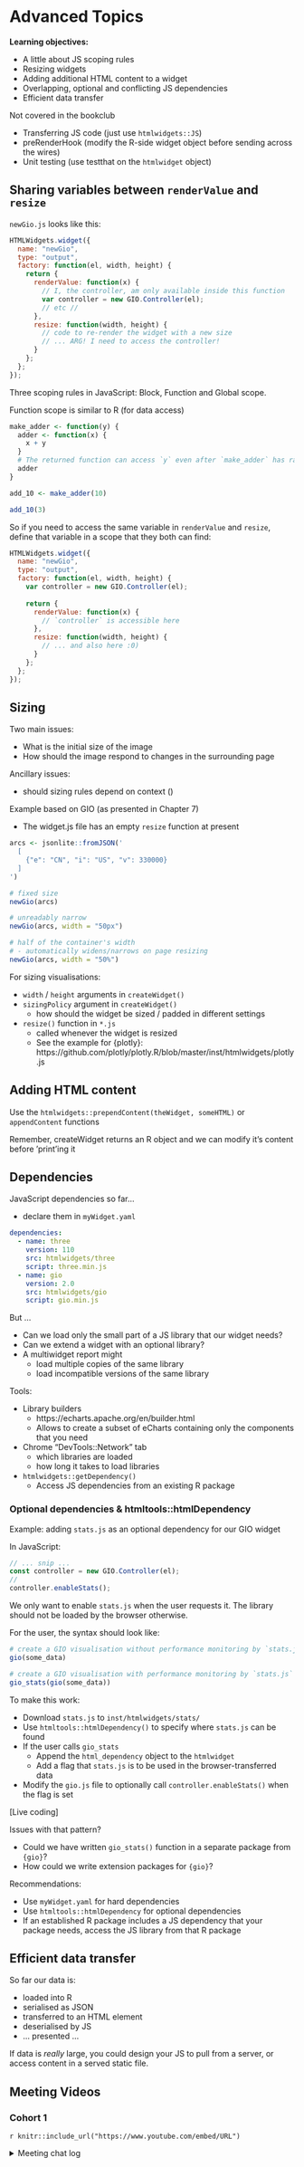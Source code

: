 # Advanced Topics

**Learning objectives:**

- A little about JS scoping rules
- Resizing widgets
- Adding additional HTML content to a widget
- Overlapping, optional and conflicting JS dependencies
- Efficient data transfer

Not covered in the bookclub

- Transferring JS code (just use `htmlwidgets::JS`)
- preRenderHook (modify the R-side widget object before sending across the wires)
- Unit testing (use testthat on the `htmlwidget` object)

## Sharing variables between `renderValue` and `resize`

`newGio.js` looks like this:

```js
HTMLWidgets.widget({
  name: "newGio",
  type: "output",
  factory: function(el, width, height) {
    return {
      renderValue: function(x) {
        // I, the controller, am only available inside this function
        var controller = new GIO.Controller(el);
        // etc //
      },
      resize: function(width, height) {
        // code to re-render the widget with a new size
        // ... ARG! I need to access the controller!
      }
    };
  };
});
```

Three scoping rules in JavaScript: Block, Function and Global scope.

Function scope is similar to R (for data access)

```r
make_adder <- function(y) {
  adder <- function(x) {
    x + y
  }
  # The returned function can access `y` even after `make_adder` has ran
  adder
}

add_10 <- make_adder(10)

add_10(3)
```

So if you need to access the same variable in `renderValue` and `resize`, define that variable
in a scope that they both can find:

```js
HTMLWidgets.widget({
  name: "newGio",
  type: "output",
  factory: function(el, width, height) {
    var controller = new GIO.Controller(el);
    
    return {
      renderValue: function(x) {
        // `controller` is accessible here
      },
      resize: function(width, height) {
        // ... and also here :0)
      }
    };
  };
});
```

## Sizing

Two main issues:

- What is the initial size of the image
- How should the image respond to changes in the surrounding page

Ancillary issues:

- should sizing rules depend on context ()

Example based on GIO (as presented in Chapter 7)

- The widget.js file has an empty `resize` function at present

```r
arcs <- jsonlite::fromJSON('
  [
    {"e": "CN", "i": "US", "v": 330000}
  ]
')
```

```r
# fixed size
newGio(arcs)

# unreadably narrow
newGio(arcs, width = "50px")

# half of the container's width
# - automatically widens/narrows on page resizing
newGio(arcs, width = "50%")
```

For sizing visualisations:

- `width` / `height` arguments in `createWidget()`
- `sizingPolicy` argument in `createWidget()`
  - how should the widget be sized / padded in different settings
- `resize()` function in `*.js`
  - called whenever the widget is resized
  - See the example for {plotly}: https://github.com/plotly/plotly.R/blob/master/inst/htmlwidgets/plotly.js
  
## Adding HTML content

Use the `htmlwidgets::prependContent(theWidget, someHTML)` or `appendContent` functions

Remember, createWidget returns an R object and we can modify it's content before 'print'ing it

## Dependencies

JavaScript dependencies so far...

- declare them in `myWidget.yaml`

```yaml
dependencies:
  - name: three
    version: 110
    src: htmlwidgets/three
    script: three.min.js
  - name: gio
    version: 2.0
    src: htmlwidgets/gio
    script: gio.min.js
```

But ...

- Can we load only the small part of a JS library that our widget needs?
- Can we extend a widget with an optional library?
- A multiwidget report might
  - load multiple copies of the same library
  - load incompatible versions of the same library
  
Tools:

- Library builders
  - https://echarts.apache.org/en/builder.html
  - Allows to create a subset of eCharts containing only the components that you need

- Chrome "DevTools::Network" tab
  - which libraries are loaded
  - how long it takes to load libraries

- `htmlwidgets::getDependency()`
  - Access JS dependencies from an existing R package

### Optional dependencies & htmltools::htmlDependency

Example: adding `stats.js` as an optional dependency for our GIO widget

In JavaScript:

```js
// ... snip ...
const controller = new GIO.Controller(el);
//
controller.enableStats();
```

We only want to enable `stats.js` when the user requests it. The library should not be loaded by
the browser otherwise.

For the user, the syntax should look like:

```r
# create a GIO visualisation without performance monitoring by `stats.js`
gio(some_data)

# create a GIO visualisation with performance monitoring by `stats.js`
gio_stats(gio(some_data))
```

To make this work:

- Download `stats.js` to `inst/htmlwidgets/stats/`
- Use `htmltools::htmlDependency()` to specify where `stats.js` can be found
- If the user calls `gio_stats`
  - Append the `html_dependency` object to the `htmlwidget`
  - Add a flag that `stats.js` is to be used in the browser-transferred data
- Modify the `gio.js` file to optionally call `controller.enableStats()` when the flag is set

[Live coding]

Issues with that pattern?

- Could we have written `gio_stats()` function in a separate package from `{gio}`?
- How could we write extension packages for `{gio}`?

Recommendations:

- Use `myWidget.yaml` for hard dependencies
- Use `htmltools::htmlDependency` for optional dependencies
- If an established R package includes a JS dependency that your package needs, access the JS
  library from that R package

## Efficient data transfer

So far our data is:

- loaded into R
- serialised as JSON
- transferred to an HTML element
- deserialised by JS
- ... presented ...

If data is _really_ large, you could design your JS to pull from a server, or access content in a
served static file.

## Meeting Videos

### Cohort 1

`r knitr::include_url("https://www.youtube.com/embed/URL")`

<details>
<summary> Meeting chat log </summary>

```
LOG
```
</details>
